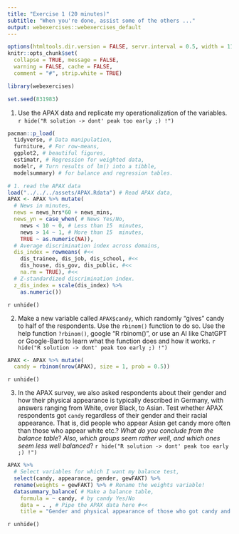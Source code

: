 ```yaml
---
title: "Exercise 1 (20 minutes)"
subtitle: "When you're done, assist some of the others ..."
output: webexercises::webexercises_default
---
```


```r
options(htmltools.dir.version = FALSE, servr.interval = 0.5, width = 115, digits = 2)
knitr::opts_chunk$set(
  collapse = TRUE, message = FALSE, 
  warning = FALSE, cache = FALSE,
  comment = "#", strip.white = TRUE)

library(webexercises)

set.seed(831983)
```


1. Use the APAX data and replicate my operationalization of the variables.
`r hide("R solution -> dont' peak too early ;) !")`
```r
pacman::p_load(
  tidyverse, # Data manipulation,
  furniture, # For row-means,
  ggplot2, # beautiful figures,
  estimatr, # Regression for weighted data,
  modelr, # Turn results of lm() into a tibble,
  modelsummary) # for balance and regression tables.

# 1. read the APAX data
load("../../../assets/APAX.Rdata") # Read APAX data,
APAX <- APAX %>% mutate(
  # News in minutes,
  news = news_hrs*60 + news_mins, 
  news_yn = case_when( # News Yes/No,
    news < 10 ~ 0, # Less than 15  minutes,
    news > 14 ~ 1, # More than 15  minutes,
    TRUE ~ as.numeric(NA)),
  # Average discrimination index across domains,
  dis_index = rowmeans( #<<
    dis_trainee, dis_job, dis_school, #<<
    dis_house, dis_gov, dis_public, #<<
    na.rm = TRUE), #<<
  # Z-standardized discrimination index.
  z_dis_index = scale(dis_index) %>% 
    as.numeric())
```
`r unhide()`

2. Make a new variable called `APAX$candy`, which randomly "gives" candy to half of the respondents. Use the `rbinom()` function to do so. Use the help function `?rbinom()`, google "R rbinom()", or use an AI like ChatGPT or Google-Bard to learn what the function does and how it works.
`r hide("R solution -> dont' peak too early ;) !")`
```r
APAX <- APAX %>% mutate(
  candy = rbinom(nrow(APAX), size = 1, prob = 0.5))
```
`r unhide()`

3. In the APAX survey, we also asked respondents about their gender and how their physical appearance is typically described in Germany, with answers ranging from White, over Black, to Asian. Test whether APAX respondents got `candy` regardless of their gender and their racial appearance. That is, did people who appear Asian get candy more often than those who appear white etc.? *What do you conclude from the balance table*? *Also, which groups seem rather well, and which ones seem less well balanced*?
`r hide("R solution -> dont' peak too early ;) !")`
```r
APAX %>%
  # Select variables for which I want my balance test,
  select(candy, appearance, gender, gewFAKT) %>%
  rename(weights = gewFAKT) %>% # Rename the weights variable!
  datasummary_balance( # Make a balance table,
    formula = ~ candy, # by candy Yes/No
    data = . , # Pipe the APAX data here #<<
    title = "Gender and physical appearance of those who got candy and those who didn't") 
```
`r unhide()`

